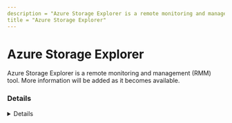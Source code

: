 ```yaml
---
description = "Azure Storage Explorer is a remote monitoring and management (RMM) tool. More information will be added as it becomes available."
title = "Azure Storage Explorer"
---
```




# Azure Storage Explorer

Azure Storage Explorer is a remote monitoring and management (RMM) tool. More information will be added as it becomes available.

### Details
<Details author={""}
         category={""}
         created={""}
         website={""}
         lastModified={""}
         privileges={""}
         free={ "" }
         verification={""}
/>

#### Installation Paths
<Card code={ ["C:\\Program Files (x86)\\Microsoft Azure Storage Explorer\\*", "*\\Microsoft Azure Storage Explorer\\*", "*\\StorageExplorer.exe"] }/>





### Forensic Artifacts








### Detections
- Detects potential processes activity of Azure Storage Explorer RMM tool
  - [Sigma Rule](https://github.com/magicsword-io/LOLRMM/blob/main/detections/sigma/azure_storage_explorer_processes_sigma.yml)


